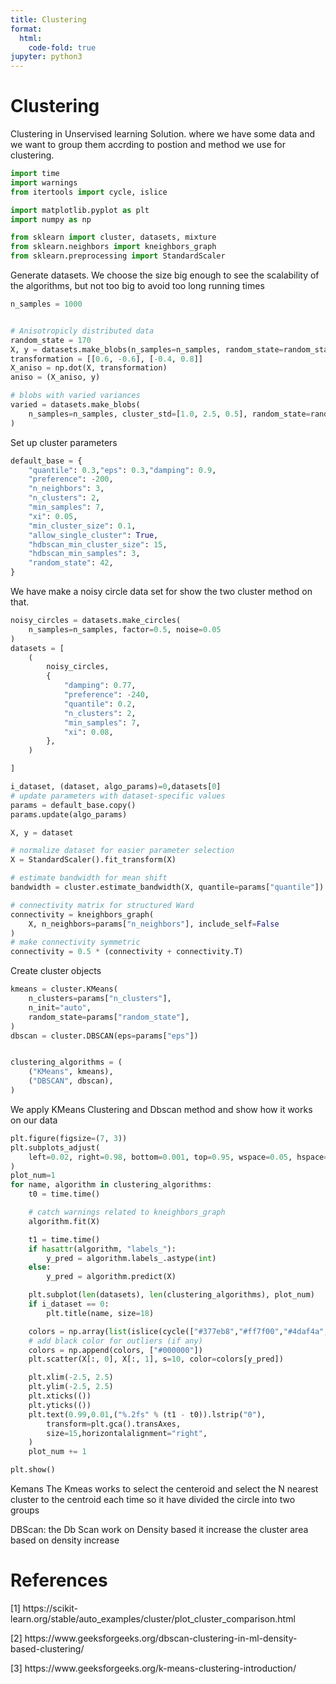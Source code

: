 ```yaml
---
title: Clustering
format:
  html:
    code-fold: true
jupyter: python3
---
```


# Clustering
Clustering in Unservised learning Solution. where we have some data and we want to group them accrding to postion and method we use for clustering.

```python
import time
import warnings
from itertools import cycle, islice

import matplotlib.pyplot as plt
import numpy as np

from sklearn import cluster, datasets, mixture
from sklearn.neighbors import kneighbors_graph
from sklearn.preprocessing import StandardScaler
```

Generate datasets. We choose the size big enough to see the scalability
of the algorithms, but not too big to avoid too long running times

```python
n_samples = 1000


# Anisotropicly distributed data
random_state = 170
X, y = datasets.make_blobs(n_samples=n_samples, random_state=random_state)
transformation = [[0.6, -0.6], [-0.4, 0.8]]
X_aniso = np.dot(X, transformation)
aniso = (X_aniso, y)

# blobs with varied variances
varied = datasets.make_blobs(
    n_samples=n_samples, cluster_std=[1.0, 2.5, 0.5], random_state=random_state
)
```

Set up cluster parameters

```python
default_base = {
    "quantile": 0.3,"eps": 0.3,"damping": 0.9,
    "preference": -200,
    "n_neighbors": 3,
    "n_clusters": 2,
    "min_samples": 7,
    "xi": 0.05,
    "min_cluster_size": 0.1,
    "allow_single_cluster": True,
    "hdbscan_min_cluster_size": 15,
    "hdbscan_min_samples": 3,
    "random_state": 42,
}
```

We have make a noisy circle data set for show the two cluster method on that. 

```python
noisy_circles = datasets.make_circles(
    n_samples=n_samples, factor=0.5, noise=0.05
)
datasets = [
    (
        noisy_circles,
        {
            "damping": 0.77,
            "preference": -240,
            "quantile": 0.2,
            "n_clusters": 2,
            "min_samples": 7,
            "xi": 0.08,
        },
    )

]
```

```python
i_dataset, (dataset, algo_params)=0,datasets[0]
# update parameters with dataset-specific values
params = default_base.copy()
params.update(algo_params)

X, y = dataset

# normalize dataset for easier parameter selection
X = StandardScaler().fit_transform(X)

# estimate bandwidth for mean shift
bandwidth = cluster.estimate_bandwidth(X, quantile=params["quantile"])

# connectivity matrix for structured Ward
connectivity = kneighbors_graph(
    X, n_neighbors=params["n_neighbors"], include_self=False
)
# make connectivity symmetric
connectivity = 0.5 * (connectivity + connectivity.T)

```

Create cluster objects

```python
kmeans = cluster.KMeans(
    n_clusters=params["n_clusters"],
    n_init="auto",
    random_state=params["random_state"],
)
dbscan = cluster.DBSCAN(eps=params["eps"])


clustering_algorithms = (
    ("KMeans", kmeans),
    ("DBSCAN", dbscan),
)
```

We apply KMeans Clustering and Dbscan method and show how it works on our data

```python
plt.figure(figsize=(7, 3))
plt.subplots_adjust(
    left=0.02, right=0.98, bottom=0.001, top=0.95, wspace=0.05, hspace=0.01
)
plot_num=1
for name, algorithm in clustering_algorithms:
    t0 = time.time()

    # catch warnings related to kneighbors_graph
    algorithm.fit(X)

    t1 = time.time()
    if hasattr(algorithm, "labels_"):
        y_pred = algorithm.labels_.astype(int)
    else:
        y_pred = algorithm.predict(X)

    plt.subplot(len(datasets), len(clustering_algorithms), plot_num)
    if i_dataset == 0:
        plt.title(name, size=18)

    colors = np.array(list(islice(cycle(["#377eb8","#ff7f00","#4daf4a","#f781bf","#a65628","#984ea3","#999999","#e41a1c","#dede00",]),int(max(y_pred) + 1),)))
    # add black color for outliers (if any)
    colors = np.append(colors, ["#000000"])
    plt.scatter(X[:, 0], X[:, 1], s=10, color=colors[y_pred])

    plt.xlim(-2.5, 2.5)
    plt.ylim(-2.5, 2.5)
    plt.xticks(())
    plt.yticks(())
    plt.text(0.99,0.01,("%.2fs" % (t1 - t0)).lstrip("0"),
        transform=plt.gca().transAxes,
        size=15,horizontalalignment="right",
    )
    plot_num += 1

plt.show()
```

Kemans The Kmeas works to select the centeroid and select the N nearest cluster to the centroid each time so it have divided the circle into two groups

DBScan: the Db Scan work on Density based it increase the cluster area based on density increase

# References 

[1] https://scikit-learn.org/stable/auto_examples/cluster/plot_cluster_comparison.html

[2] https://www.geeksforgeeks.org/dbscan-clustering-in-ml-density-based-clustering/

[3] https://www.geeksforgeeks.org/k-means-clustering-introduction/

